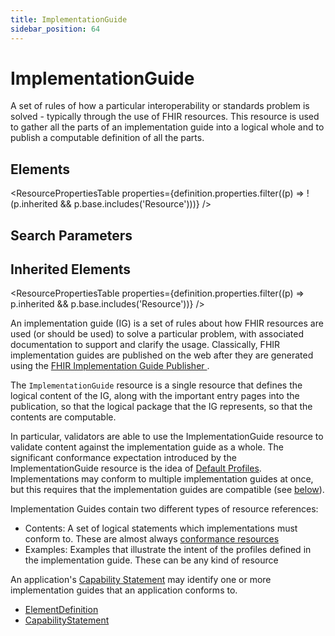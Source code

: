 ```yaml
---
title: ImplementationGuide
sidebar_position: 64
---
```



# ImplementationGuide

A set of rules of how a particular interoperability or standards problem is solved - typically through the use of FHIR resources. This resource is used to gather all the parts of an implementation guide into a logical whole and to publish a computable definition of all the parts.

<Tabs queryString="section">
  <TabItem value="schema" label="Schema" default>

## Elements

<ResourcePropertiesTable
  properties={definition.properties.filter((p) => !(p.inherited && p.base.includes('Resource')))}
/>

## Search Parameters

<SearchParamsTable searchParams={definition.searchParameters} />

## Inherited Elements

<ResourcePropertiesTable properties={definition.properties.filter((p) => p.inherited && p.base.includes('Resource'))} />

  </TabItem>
  <TabItem value="usage" label="Usage">
<div> <a name="scope"></a> <p> An implementation guide (IG) is a set of rules about how FHIR resources are used (or should be used) to solve a particular problem, with associated documentation to support and clarify the usage. Classically, FHIR implementation guides are published on the web after they are generated using the  <a href="https://confluence.hl7.org/display/FHIR/IG+Publisher+Documentation">FHIR Implementation Guide Publisher </a>. </p> <p> The <code>ImplementationGuide</code> resource is a single resource that defines the logical content of the IG, along with the important entry pages into the publication, so that the  logical package that the IG represents, so that the contents are computable.  </p> <p> In particular, validators are able to use the <Link to="/docs/api/fhir/resources/implementationguide">ImplementationGuide</Link> resource to validate content against the implementation guide as a whole. The significant conformance expectation introduced  by the <Link to="/docs/api/fhir/resources/implementationguide">ImplementationGuide</Link> resource is the idea of <a href="https://www.hl7.org/fhir/#default">Default Profiles</a>.  Implementations may conform to multiple implementation guides at once, but this requires that  the implementation guides are compatible (see <a href="https://www.hl7.org/fhir/#compatibility">below</a>). </p> </div>
  </TabItem>
  <TabItem value="relationships" label="Relationships">
<div> <a name="bnr"></a> <p> Implementation Guides contain two different types of resource references: </p> <ul>  <li>Contents: A set of logical statements which implementations must conform to. These are almost always <a href="https://www.hl7.org/fhir/conformance-module.html">conformance resources</a></li>  <li>Examples: Examples that illustrate the intent of the profiles defined in the implementation guide. These can be any kind of resource</li> </ul> <p> An application's <a href="/docs/api/fhir/resources/capabilitystatement">Capability Statement</a> may identify one or more implementation guides that an application conforms to. </p> </div>
  </TabItem>

  <TabItem value="referencedBy" label="Referenced By">
<ul><li><a href="/docs/api/fhir/datatypes/elementdefinition">ElementDefinition</a></li>
<li><a href="/docs/api/fhir/resources/capabilitystatement">CapabilityStatement</a></li></ul>
  </TabItem>
</Tabs>
